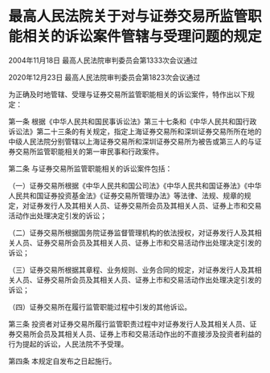 # 最高人民法院关于对与证券交易所监管职能相关的诉讼案件管辖与受理问题的规定

2004年11月18日 最高人民法院审判委员会第1333次会议通过

2020年12月23日 最高人民法院审判委员会第1823次会议通过

  

为正确及时地管辖、受理与证券交易所监管职能相关的诉讼案件，特作出以下规定：

第一条 根据《中华人民共和国民事诉讼法》第三十七条和《中华人民共和国行政诉讼法》第二十三条的有关规定，指定上海证券交易所和深圳证券交易所所在地的中级人民法院分别管辖以上海证券交易所和深圳证券交易所为被告或第三人的与证券交易所监管职能相关的第一审民事和行政案件。

第二条 与证券交易所监管职能相关的诉讼案件包括：

（一）证券交易所根据《中华人民共和国公司法》《中华人民共和国证券法》《中华人民共和国证券投资基金法》《证券交易所管理办法》等法律、法规、规章的规定，对证券发行人及其相关人员、证券交易所会员及其相关人员、证券上市和交易活动作出处理决定引发的诉讼；

（二）证券交易所根据国务院证券监督管理机构的依法授权，对证券发行人及其相关人员、证券交易所会员及其相关人员、证券上市和交易活动作出处理决定引发的诉讼；

（三）证券交易所根据其章程、业务规则、业务合同的规定，对证券发行人及其相关人员、证券交易所会员及其相关人员、证券上市和交易活动作出处理决定引发的诉讼；

（四）证券交易所在履行监管职能过程中引发的其他诉讼。

第三条 投资者对证券交易所履行监管职责过程中对证券发行人及其相关人员、证券交易所会员及其相关人员、证券上市和交易活动作出的不直接涉及投资者利益的行为提起的诉讼，人民法院不予受理。

第四条 本规定自发布之日起施行。
